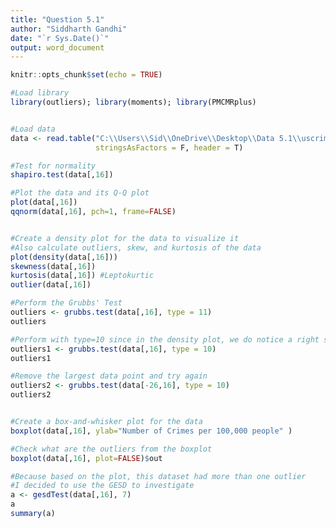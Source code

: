 ---
title: "Question 5.1"
author: "Siddharth Gandhi"
date: "`r Sys.Date()`"
output: word_document
---

```{r setup, include=FALSE}
knitr::opts_chunk$set(echo = TRUE)
```


```{r 5.1}

#Load library
library(outliers); library(moments); library(PMCMRplus)


#Load data
data <- read.table("C:\\Users\\Sid\\OneDrive\\Desktop\\Data 5.1\\uscrime.txt", 
                   stringsAsFactors = F, header = T)

#Test for normality 
shapiro.test(data[,16])

#Plot the data and its Q-Q plot
plot(data[,16])
qqnorm(data[,16], pch=1, frame=FALSE)


#Create a density plot for the data to visualize it
#Also calculate outliers, skew, and kurtosis of the data
plot(density(data[,16]))
skewness(data[,16])
kurtosis(data[,16]) #Leptokurtic
outlier(data[,16])

#Perform the Grubbs' Test
outliers <- grubbs.test(data[,16], type = 11)
outliers

#Perform with type=10 since in the density plot, we do notice a right skew
outliers1 <- grubbs.test(data[,16], type = 10)
outliers1

#Remove the largest data point and try again
outliers2 <- grubbs.test(data[-26,16], type = 10)
outliers2


#Create a box-and-whisker plot for the data
boxplot(data[,16], ylab="Number of Crimes per 100,000 people" )

#Check what are the outliers from the boxplot
boxplot(data[,16], plot=FALSE)$out

#Because based on the plot, this dataset had more than one outlier
#I decided to use the GESD to investigate
a <- gesdTest(data[,16], 7)
a
summary(a)


```
